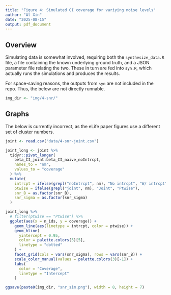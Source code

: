 ```yaml
---
title: "Figure 4: Simulated CI coverage for variying noise levels"
author: "Al Xin"
date: "2025-08-15"
output: pdf_document
---
```


## Overview

Simulating data is somewhat involved, requiring both the `synthesize_data.R` file, a file containing the known underlying ground truth, and a JSON parameter file relating the two. These in turn are fed into `syn.R`, which actually runs the simulations and produces the results. 

For space-saving reasons, the outputs from `syn` are not included in the repo. Thus, the below are not directly runnable. 

```r
img_dir <- "img/4-snr/"
```

## Graphs

The below is currently incorrect, as the eLife paper figures use a different set of cluster numbers.

```r
joint <- read.csv("data/4-snr-joint.csv")

joint_long <- joint %>%
  tidyr::pivot_longer(
    beta_CI_joint:beta_CI_naive_noIntrcpt, 
    names_to = "nm", 
    values_to = "coverage"
  ) %>%
  mutate(
    intrcpt = ifelse(grepl("noIntrcpt", nm), "No intrcpt", "W/ intrcpt"), 
    ptwise = ifelse(grepl("joint", nm), "Joint", "Ptwise"), 
    snr_B = as.factor(snr_B), 
    snr_sigma = as.factor(snr_sigma)
  )

joint_long %>%
  # filter(ptwise == "Ptwise") %>%
  ggplot(aes(x = n_ids, y = coverage)) + 
    geom_line(aes(linetype = intrcpt, color = ptwise)) + 
    geom_hline(
      yintercept = 0.95, 
      color = palette.colors(5)[5], 
      linetype = "dotted"
    ) +
    facet_grid(cols = vars(snr_sigma), rows = vars(snr_B)) + 
    scale_color_manual(values = palette.colors(3)[-1]) +
    labs(
      color = "Coverage", 
      linetype = "Intercept"
    ) 

ggsave(paste0(img_dir, "snr_sim.png"), width = 8, height = 7)
```

